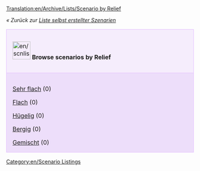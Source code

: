 [[Translation:en/Archive/Lists/Scenario by Relief]]

''« Zurück zur [[de/Archive/Lists/Liste selbst erstellter Szenarien|Liste selbst erstellter Szenarien]]''

{| cellspacing="3" class="mainpagetable" align="center" width="100%"
|- valign="top" 
|style="font-size: 100%; BACKGROUND-COLOR: #F5EDFC; border: 1px solid #E1BBFF; margin: 0; padding: 1em; text-align: left; width:14%"|[[File:en/scnlist-relief.png|48px]] <font size="3">'''Browse scenarios by Relief'''</font>
|-
|style="font-size: 100%; BACKGROUND-COLOR: #EDDEFA; border: 1px solid #E1BBFF; margin: 0; padding: 1em 1em 0em 1em; text-align: left;"|

[[de/Archive/Lists/Sehr flache Szenarien|Sehr flach]] (0)

[[de/Archive/Lists/Flache Szenarien|Flach]] (0)

[[de/Archive/Lists/Hügelige Szenarien|Hügelig]] (0)

[[de/Archive/Lists/Bergige Szenarien|Bergig]] (0)

[[de/Archive/Lists/Szenarien mit gemischten Landschaftstypen|Gemischt]] (0)

|}

[[Category:en/Scenario Listings]]